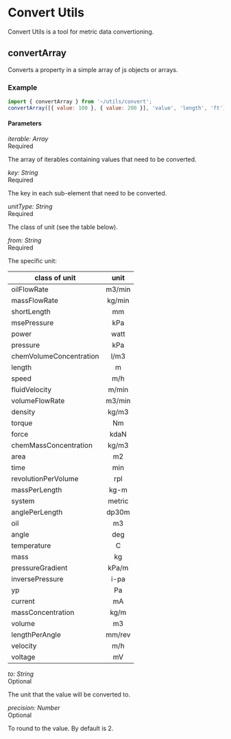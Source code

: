 <Meta title="Utils/Convert/convertArray" />

# Convert Utils

Convert Utils is a tool for metric data convertioning.

## convertArray

Converts a property in a simple array of js objects or arrays.

### Example

```javascript
import { convertArray } from '~/utils/convert';
convertArray([{ value: 100 }, { value: 200 }], 'value', 'length', 'ft'); // returns [{value: 30.48}, {value: 60.96}] (m)
```

#### Parameters

<div class="param">
  <div class="code-block small">
    <i>iterable: Array</i>
  </div>
  <div class="chip">Required</div>
</div>

The array of iterables containing values that need to be converted.

<div class="param">
  <div class="code-block small">
    <i>key: String</i>
  </div>
  <div class="chip">Required</div>
</div>

The key in each sub-element that need to be converted.

<div class="param">
  <div class="code-block small">
    <i>unitType: String</i>
  </div>
  <div class="chip">Required</div>
</div>

The class of unit (see the table below).

<div class="param">
  <div class="code-block small">
    <i>from: String</i>
  </div>
  <div class="chip">Required</div>
</div>

The specific unit:

| class of unit           |  unit  |
| ----------------------- | :----: |
| oilFlowRate             | m3/min |
| massFlowRate            | kg/min |
| shortLength             |   mm   |
| msePressure             |  kPa   |
| power                   |  watt  |
| pressure                |  kPa   |
| chemVolumeConcentration |  l/m3  |
| length                  |   m    |
| speed                   |  m/h   |
| fluidVelocity           | m/min  |
| volumeFlowRate          | m3/min |
| density                 | kg/m3  |
| torque                  |   Nm   |
| force                   |  kdaN  |
| chemMassConcentration   | kg/m3  |
| area                    |   m2   |
| time                    |  min   |
| revolutionPerVolume     |  rpl   |
| massPerLength           |  kg-m  |
| system                  | metric |
| anglePerLength          | dp30m  |
| oil                     |   m3   |
| angle                   |  deg   |
| temperature             |   C    |
| mass                    |   kg   |
| pressureGradient        | kPa/m  |
| inversePressure         |  i-pa  |
| yp                      |   Pa   |
| current                 |   mA   |
| massConcentration       |  kg/m  |
| volume                  |   m3   |
| lengthPerAngle          | mm/rev |
| velocity                |  m/h   |
| voltage                 |   mV   |

<div class="param">
  <div class="code-block small">
    <i>to: String</i>
  </div>
  <div class="chip">Optional</div>
</div>

The unit that the value will be converted to.

<div class="param">
  <div class="code-block small">
    <i>precision: Number</i>
  </div>
  <div class="chip">Optional</div>
</div>

To round to the value. By default is 2.
